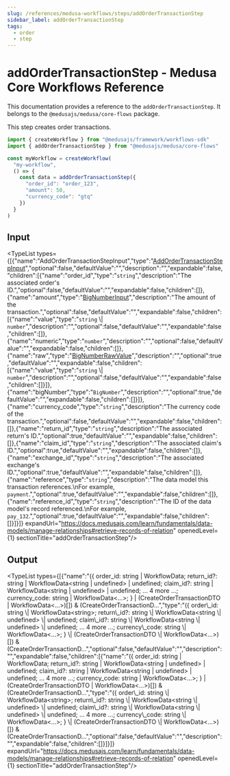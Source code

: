 ```yaml
---
slug: /references/medusa-workflows/steps/addOrderTransactionStep
sidebar_label: addOrderTransactionStep
tags:
  - order
  - step
---
```



# addOrderTransactionStep - Medusa Core Workflows Reference

This documentation provides a reference to the `addOrderTransactionStep`. It belongs to the `@medusajs/medusa/core-flows` package.

This step creates order transactions.

```ts title="src/workflows/my-workflow.ts"
import { createWorkflow } from "@medusajs/framework/workflows-sdk"
import { addOrderTransactionStep } from "@medusajs/medusa/core-flows"

const myWorkflow = createWorkflow(
  "my-workflow",
  () => {
    const data = addOrderTransactionStep({
      "order_id": "order_123",
      "amount": 50,
      "currency_code": "gtq"
    })
  }
)
```
  

## Input

<TypeList types={[{"name":"AddOrderTransactionStepInput","type":"[AddOrderTransactionStepInput](../../../../types/core_flows.AddOrderTransactionStepInput/page.mdx)","optional":false,"defaultValue":"","description":"","expandable":false,"children":[{"name":"order_id","type":"`string`","description":"The associated order's ID.","optional":false,"defaultValue":"","expandable":false,"children":[]},{"name":"amount","type":"[BigNumberInput](../../../../../order/types/order.BigNumberInput/page.mdx)","description":"The amount of the transaction.","optional":false,"defaultValue":"","expandable":false,"children":[{"name":"value","type":"`string` \\| `number`","description":"","optional":false,"defaultValue":"","expandable":false,"children":[]},{"name":"numeric","type":"`number`","description":"","optional":false,"defaultValue":"","expandable":false,"children":[]},{"name":"raw","type":"[BigNumberRawValue](../../../../../order/types/order.BigNumberRawValue/page.mdx)","description":"","optional":true,"defaultValue":"","expandable":false,"children":[{"name":"value","type":"`string` \\| `number`","description":"","optional":false,"defaultValue":"","expandable":false,"children":[]}]},{"name":"bigNumber","type":"`BigNumber`","description":"","optional":true,"defaultValue":"","expandable":false,"children":[]}]},{"name":"currency_code","type":"`string`","description":"The currency code of the transaction.","optional":false,"defaultValue":"","expandable":false,"children":[]},{"name":"return_id","type":"`string`","description":"The associated return's ID.","optional":true,"defaultValue":"","expandable":false,"children":[]},{"name":"claim_id","type":"`string`","description":"The associated claim's ID.","optional":true,"defaultValue":"","expandable":false,"children":[]},{"name":"exchange_id","type":"`string`","description":"The associated exchange's ID.","optional":true,"defaultValue":"","expandable":false,"children":[]},{"name":"reference","type":"`string`","description":"The data model this transaction references.\nFor example, `payment`.","optional":true,"defaultValue":"","expandable":false,"children":[]},{"name":"reference_id","type":"`string`","description":"The ID of the data model's record referenced.\nFor example, `pay_132`.","optional":true,"defaultValue":"","expandable":false,"children":[]}]}]} expandUrl="https://docs.medusajs.com/learn/fundamentals/data-models/manage-relationships#retrieve-records-of-relation" openedLevel={1} sectionTitle="addOrderTransactionStep"/>

## Output

<TypeList types={[{"name":"({ order_id: string | WorkflowData<string>; return_id?: string | WorkflowData<string | undefined> | undefined; claim_id?: string | WorkflowData<string | undefined> | undefined; ... 4 more ...; currency_code: string | WorkflowData<...>; } | (CreateOrderTransactionDTO | WorkflowData<...>)[]) & (CreateOrderTransactionD...","type":"(&#123; order\\_id: string \\| WorkflowData&#60;string&#62;; return\\_id?: string \\| WorkflowData&#60;string \\| undefined&#62; \\| undefined; claim\\_id?: string \\| WorkflowData&#60;string \\| undefined&#62; \\| undefined; ... 4 more ...; currency\\_code: string \\| WorkflowData&#60;...&#62;; &#125; \\| (CreateOrderTransactionDTO \\| WorkflowData&#60;...&#62;)[]) & (CreateOrderTransactionD...","optional":false,"defaultValue":"","description":"","expandable":false,"children":[{"name":"({ order_id: string | WorkflowData<string>; return_id?: string | WorkflowData<string | undefined> | undefined; claim_id?: string | WorkflowData<string | undefined> | undefined; ... 4 more ...; currency_code: string | WorkflowData<...>; } | (CreateOrderTransactionDTO | WorkflowData<...>)[]) & (CreateOrderTransactionD...","type":"(&#123; order\\_id: string \\| WorkflowData&#60;string&#62;; return\\_id?: string \\| WorkflowData&#60;string \\| undefined&#62; \\| undefined; claim\\_id?: string \\| WorkflowData&#60;string \\| undefined&#62; \\| undefined; ... 4 more ...; currency\\_code: string \\| WorkflowData&#60;...&#62;; &#125; \\| (CreateOrderTransactionDTO \\| WorkflowData&#60;...&#62;)[]) & (CreateOrderTransactionD...","optional":false,"defaultValue":"","description":"","expandable":false,"children":[]}]}]} expandUrl="https://docs.medusajs.com/learn/fundamentals/data-models/manage-relationships#retrieve-records-of-relation" openedLevel={1} sectionTitle="addOrderTransactionStep"/>

